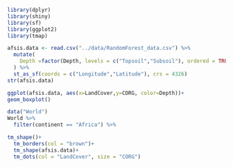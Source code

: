 ```r
library(dplyr)
library(shiny)
library(sf)
library(ggplot2)
library(tmap)

afsis.data <- read.csv("../data/RandomForest_data.csv") %>% 
  mutate(
    Depth =factor(Depth, levels = c("Topsoil","Subsoil"), ordered = TRUE)
  ) %>% 
  st_as_sf(coords = c("Longitude","Latitude"), crs = 4326)
str(afsis.data)

```

```r
ggplot(afsis.data, aes(x=LandCover,y=CORG, color=Depth))+
geom_boxplot()

```

```r
data("World")
World %>% 
  filter(continent == "Africa") %>% 

tm_shape()+
  tm_borders(col = "brown")+
  tm_shape(afsis.data)+
  tm_dots(col = "LandCover", size = "CORG")

```

```r

```

